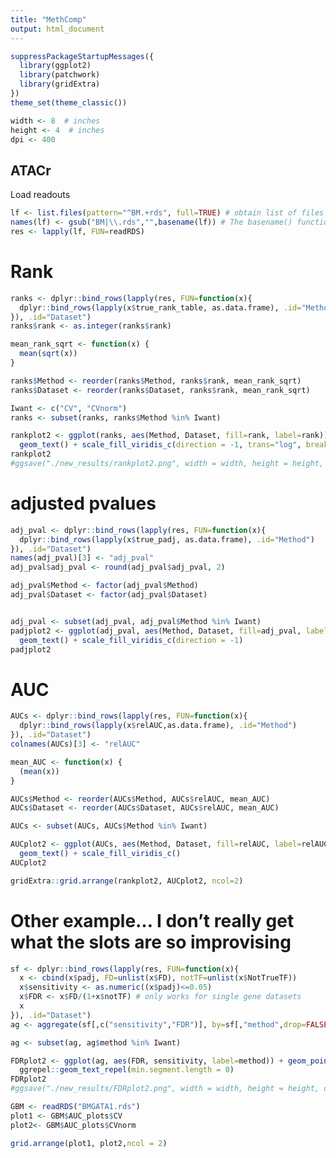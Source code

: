 ```yaml
---
title: "MethComp"
output: html_document
---
```


```r
suppressPackageStartupMessages({
  library(ggplot2)
  library(patchwork)
  library(gridExtra)
})
theme_set(theme_classic())
```

```r
width <- 8  # inches
height <- 4  # inches
dpi <- 400
```

## ATACr

Load readouts

```r
lf <- list.files(pattern="^BM.+rds", full=TRUE) # obtain list of files in the directory "results". ^BM.+rds means that the file names must start with "BM" and end with ".rds", and can have any characters in between.
names(lf) <- gsub("BM|\\.rds","",basename(lf)) # The basename() function extracts the file names from the full file paths in the lf list.
res <- lapply(lf, FUN=readRDS)
```

# Rank

```r
ranks <- dplyr::bind_rows(lapply(res, FUN=function(x){
  dplyr::bind_rows(lapply(x$true_rank_table, as.data.frame), .id="Method")
}), .id="Dataset")
ranks$rank <- as.integer(ranks$rank)

mean_rank_sqrt <- function(x) {
  mean(sqrt(x))
}

ranks$Method <- reorder(ranks$Method, ranks$rank, mean_rank_sqrt)
ranks$Dataset <- reorder(ranks$Dataset, ranks$rank, mean_rank_sqrt)

Iwant <- c("CV", "CVnorm")
ranks <- subset(ranks, ranks$Method %in% Iwant)

rankplot2 <- ggplot(ranks, aes(Method, Dataset, fill=rank, label=rank)) + geom_tile() + 
  geom_text() + scale_fill_viridis_c(direction = -1, trans="log", breaks=c(1,7,15,50,400))
rankplot2
#ggsave("./new_results/rankplot2.png", width = width, height = height, dpi = dpi)
```

# adjusted pvalues

```r
adj_pval <- dplyr::bind_rows(lapply(res, FUN=function(x){
  dplyr::bind_rows(lapply(x$true_padj, as.data.frame), .id="Method")
}), .id="Dataset")
names(adj_pval)[3] <- "adj_pval"
adj_pval$adj_pval <- round(adj_pval$adj_pval, 2)

adj_pval$Method <- factor(adj_pval$Method)
adj_pval$Dataset <- factor(adj_pval$Dataset)


adj_pval <- subset(adj_pval, adj_pval$Method %in% Iwant)
padjplot2 <- ggplot(adj_pval, aes(Method, Dataset, fill=adj_pval, label=adj_pval)) + geom_tile() + 
  geom_text() + scale_fill_viridis_c(direction = -1)
padjplot2
```

# AUC

```r
AUCs <- dplyr::bind_rows(lapply(res, FUN=function(x){
  dplyr::bind_rows(lapply(x$relAUC,as.data.frame), .id="Method")
}), .id="Dataset")
colnames(AUCs)[3] <- "relAUC"

mean_AUC <- function(x) {
  (mean(x))
}

AUCs$Method <- reorder(AUCs$Method, AUCs$relAUC, mean_AUC)
AUCs$Dataset <- reorder(AUCs$Dataset, AUCs$relAUC, mean_AUC)

AUCs <- subset(AUCs, AUCs$Method %in% Iwant)

AUCplot2 <- ggplot(AUCs, aes(Method, Dataset, fill=relAUC, label=relAUC)) + geom_tile() + 
  geom_text() + scale_fill_viridis_c()
AUCplot2
```

```r
gridExtra::grid.arrange(rankplot2, AUCplot2, ncol=2)
```


# Other example... I don't really get what the slots are so improvising

```r
sf <- dplyr::bind_rows(lapply(res, FUN=function(x){
  x <- cbind(x$padj, FD=unlist(x$FD), notTF=unlist(x$NotTrueTF))
  x$sensitivity <- as.numeric((x$padj)<=0.05)
  x$FDR <- x$FD/(1+x$notTF) # only works for single gene datasets
  x
}), .id="Dataset")
ag <- aggregate(sf[,c("sensitivity","FDR")], by=sf[,"method",drop=FALSE], FUN=mean)

ag <- subset(ag, ag$method %in% Iwant)

FDRplot2 <- ggplot(ag, aes(FDR, sensitivity, label=method)) + geom_point() +
  ggrepel::geom_text_repel(min.segment.length = 0)
FDRplot2
#ggsave("./new_results/FDRplot2.png", width = width, height = height, dpi = dpi)
```


```r
GBM <- readRDS("BMGATA1.rds")
plot1 <- GBM$AUC_plots$CV
plot2<- GBM$AUC_plots$CVnorm
```

```r
grid.arrange(plot1, plot2,ncol = 2)
```

